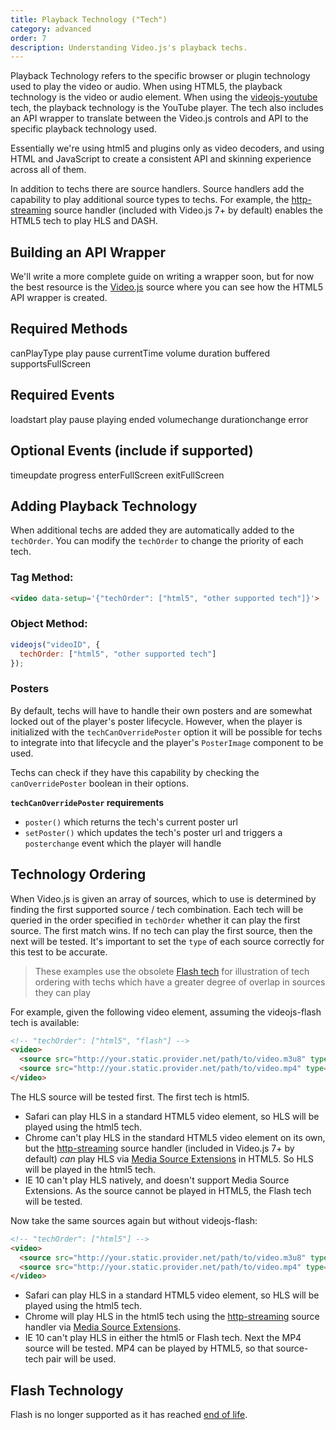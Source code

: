 ```yaml
---
title: Playback Technology ("Tech")
category: advanced
order: 7
description: Understanding Video.js's playback techs.
---
```


Playback Technology refers to the specific browser or plugin technology used to play the video or audio. When using HTML5, the playback technology is the video or audio element. When using the [videojs-youtube][youtube] tech, the playback technology is the YouTube player. The tech also includes an API wrapper to translate between the Video.js controls and API to the specific playback technology used.

Essentially we're using html5 and plugins only as video decoders, and using HTML and JavaScript to create a consistent API and skinning experience across all of them.

In addition to techs there are source handlers. Source handlers add the capability to play additional source types to techs. For example, the [http-streaming][http-streaming] source handler (included with Video.js 7+ by default) enables the HTML5 tech to play HLS and DASH.

## Building an API Wrapper

We'll write a more complete guide on writing a wrapper soon, but for now the best resource is the [Video.js](https://github.com/videojs/video.js/tree/main/src/js/tech) source where you can see how the HTML5 API wrapper is created.

## Required Methods

canPlayType
play
pause
currentTime
volume
duration
buffered
supportsFullScreen

## Required Events

loadstart
play
pause
playing
ended
volumechange
durationchange
error

## Optional Events (include if supported)

timeupdate
progress
enterFullScreen
exitFullScreen

## Adding Playback Technology

When additional techs are added they are automatically added to the `techOrder`. You can modify the `techOrder` to change the priority of each tech.

### Tag Method:

```html
<video data-setup='{"techOrder": ["html5", "other supported tech"]}'>
```

### Object Method:

```js
videojs("videoID", {
  techOrder: ["html5", "other supported tech"]
});
```

### Posters

By default, techs will have to handle their own posters and are somewhat locked out of the player's poster lifecycle.
However, when the player is initialized with the `techCanOverridePoster` option
it will be possible for techs to integrate into that lifecycle  and the player's `PosterImage` component to be used.

Techs can check if they have this capability by checking the `canOverridePoster` boolean in their options.

**`techCanOverridePoster` requirements**

* `poster()` which returns the tech's current poster url
* `setPoster()` which updates the tech's poster url and triggers a `posterchange` event
  which the player will handle

## Technology Ordering

When Video.js is given an array of sources, which to use is determined by finding the first supported source / tech combination. Each tech will be queried in the order specified in `techOrder` whether it can play the first source. The first match wins. If no tech can play the first source, then the next will be tested. It's important to set the `type` of each source correctly for this test to be accurate.

> These examples use the obsolete [Flash tech][flash-eol] for illustration of tech ordering with techs which have a greater degree of overlap in sources they can play

For example, given the following video element, assuming the videojs-flash tech is available:

```html
<!-- "techOrder": ["html5", "flash"] -->
<video>
  <source src="http://your.static.provider.net/path/to/video.m3u8" type="application/x-mpegURL">
  <source src="http://your.static.provider.net/path/to/video.mp4" type="video/mp4">
</video>
```

The HLS source will be tested first. The first tech is html5.

* Safari can play HLS in a standard HTML5 video element, so HLS will be played using the html5 tech.
* Chrome can't play HLS in the standard HTML5 video element on its own, but the [http-streaming][http-streaming] source handler (included in Video.js 7+ by default) _can_ play HLS via [Media Source Extensions][mse] in HTML5. So HLS will be played in the html5 tech.
* IE 10 can't play HLS natively, and doesn't support Media Source Extensions. As the source cannot be played in HTML5, the Flash tech will be tested.

Now take the same sources again but without videojs-flash:

```html
<!-- "techOrder": ["html5"] -->
<video>
  <source src="http://your.static.provider.net/path/to/video.m3u8" type="application/x-mpegURL">
  <source src="http://your.static.provider.net/path/to/video.mp4" type="video/mp4">
</video>
```

* Safari can play HLS in a standard HTML5 video element, so HLS will be played using the html5 tech.
* Chrome will play HLS in the html5 tech using the [http-streaming][http-streaming] source handler via [Media Source Extensions][mse].
* IE 10 can't play HLS in either the html5 or Flash tech. Next the MP4 source will be tested. MP4 can be played by HTML5, so that source-tech pair will be used.

## Flash Technology

Flash is no longer supported as it has reached [end of life][flash-eol].

[flash-eol]: https://www.adobe.com/products/flashplayer/end-of-life.html

[hls]: https://github.com/videojs/videojs-contrib-hls

[http-streaming]: https://github.com/videojs/http-streaming

[mse]: https://en.wikipedia.org/wiki/Media_Source_Extensions

[youtube]: https://github.com/videojs/videojs-youtube
